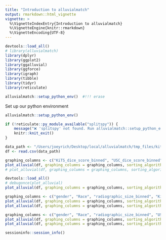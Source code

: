 ```yaml
---
title: "Introduction to alluvialmatch"
output: rmarkdown::html_vignette
vignette: >
  %\VignetteIndexEntry{Introduction to alluvialmatch}
  %\VignetteEngine{knitr::rmarkdown}
  %\VignetteEncoding{UTF-8}
---
```


```r
devtools::load_all()
# library(alluvialmatch)
library(dplyr)
library(ggplot2)
library(ggalluvial)
library(ggforce)
library(igraph)
library(tibble)
library(tidyr)
library(reticulate)

alluvialmatch::setup_python_env()  #!!! erase
```

Set up our python environment
```r
alluvialmatch::setup_python_env()
```

```r
if (!reticulate::py_module_available("splitspy")) {
    message("❌ 'splitspy' not found. Run alluvialmatch::setup_python_env() and restart R.")
    knitr::knit_exit()
}
```

```r
data_path <- "/Users/joeyrich/Desktop/local/alluvialmatch/tmp_files/kits_alluvial_data.csv"
df <- read.csv(data_path)
```

```r
graphing_columns <- c("KiTS_dice_score_binned", "USC_dice_score_binned")
plot_alluvial(df, graphing_columns = graphing_columns, sorting_algorithm = "None", color_bands=TRUE)
# plot_alluvial(df, graphing_columns = graphing_columns, sorting_algorithm = "neighbornet", color_bands=TRUE)  #!!!! uncomment
```

```r
devtools::load_all()
# debugonce(plot_alluvial)
plot_alluvial(df, graphing_columns = graphing_columns, sorting_algorithm = "neighbornet", color_bands=TRUE)
```


```r
graphing_columns <- c("gender", "Race", "radiographic_size_binned", "KiTS_dice_score_binned")
plot_alluvial(df, graphing_columns = graphing_columns, sorting_algorithm = "None", color_bands=TRUE)
plot_alluvial(df, graphing_columns = graphing_columns, sorting_algorithm = "neighbornet", color_bands=TRUE)
```

```r
graphing_columns <- c("gender", "Race", "radiographic_size_binned", "USC_dice_score_binned")
plot_alluvial(df, graphing_columns = graphing_columns, sorting_algorithm = "None", color_bands=TRUE)
plot_alluvial(df, graphing_columns = graphing_columns, sorting_algorithm = "neighbornet", color_bands=TRUE)
```

```r
sessioninfo::session_info()
```

